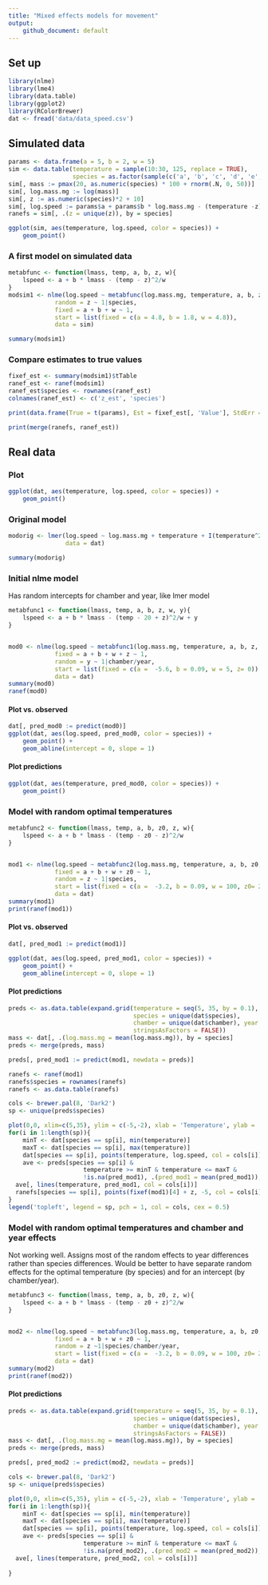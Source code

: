 ```yaml
---
title: "Mixed effects models for movement"
output: 
    github_document: default
---
```


## Set up
```r
library(nlme)
library(lme4)
library(data.table)
library(ggplot2)
library(RColorBrewer)
dat <- fread('data/data_speed.csv')
```
## Simulated data
```r
params <- data.frame(a = 5, b = 2, w = 5)
sim <- data.table(temperature = sample(10:30, 125, replace = TRUE),
                  species = as.factor(sample(c('a', 'b', 'c', 'd', 'e', 'f', 'g', 'h'), 125, replace = TRUE)))
sim[, mass := pmax(20, as.numeric(species) * 100 + rnorm(.N, 0, 50))]
sim[, log.mass.mg := log(mass)]
sim[, z := as.numeric(species)*2 + 10]
sim[, log.speed := params$a + params$b * log.mass.mg - (temperature -z)^2/params$w + rnorm(.N, 0, 2)]
ranefs = sim[, .(z = unique(z)), by = species]

ggplot(sim, aes(temperature, log.speed, color = species)) +
    geom_point()
```

### A first model on simulated data
```r
metabfunc <- function(lmass, temp, a, b, z, w){
    lspeed <- a + b * lmass - (temp - z)^2/w
}
modsim1 <- nlme(log.speed ~ metabfunc(log.mass.mg, temperature, a, b, z, w), 
             random = z ~ 1|species,
             fixed = a + b + w ~ 1,
             start = list(fixed = c(a = 4.8, b = 1.8, w = 4.8)),
             data = sim)

summary(modsim1)
```

### Compare estimates to true values
```r
fixef_est <- summary(modsim1)$tTable
ranef_est <- ranef(modsim1)
ranef_est$species <- rownames(ranef_est)
colnames(ranef_est) <- c('z_est', 'species')

print(data.frame(True = t(params), Est = fixef_est[, 'Value'], StdErr = fixef_est[, 'Std.Error']))

print(merge(ranefs, ranef_est))
```

## Real data
### Plot
```r
ggplot(dat, aes(temperature, log.speed, color = species)) +
    geom_point()

```

### Original model
```r
modorig <- lmer(log.speed ~ log.mass.mg + temperature + I(temperature^2) + (1|chamber:year),
                data = dat)

summary(modorig)
```
### Initial nlme model
Has random intercepts for chamber and year, like lmer model
```r
metabfunc1 <- function(lmass, temp, a, b, z, w, y){
    lspeed <- a + b * lmass - (temp - 20 + z)^2/w + y
}


mod0 <- nlme(log.speed ~ metabfunc1(log.mass.mg, temperature, a, b, z, w, y), 
             fixed = a + b + w + z ~ 1,
             random = y ~ 1|chamber/year,
             start = list(fixed = c(a =  -5.6, b = 0.09, w = 5, z= 0)),
             data = dat)
summary(mod0)
ranef(mod0)
```

#### Plot vs. observed
```r
dat[, pred_mod0 := predict(mod0)]
ggplot(dat, aes(log.speed, pred_mod0, color = species)) +
    geom_point() +
    geom_abline(intercept = 0, slope = 1)

```


#### Plot predictions
```r
ggplot(dat, aes(temperature, pred_mod0, color = species)) +
    geom_point()
```

### Model with random optimal temperatures
```r
metabfunc2 <- function(lmass, temp, a, b, z0, z, w){
    lspeed <- a + b * lmass - (temp - z0 - z)^2/w
}


mod1 <- nlme(log.speed ~ metabfunc2(log.mass.mg, temperature, a, b, z0, z, w), 
             fixed = a + b + w + z0 ~ 1,
             random = z ~ 1|species,
             start = list(fixed = c(a =  -3.2, b = 0.09, w = 100, z0= 20)),
             data = dat)
summary(mod1)
print(ranef(mod1))
```

#### Plot vs. observed
```r
dat[, pred_mod1 := predict(mod1)]

ggplot(dat, aes(log.speed, pred_mod1, color = species)) +
    geom_point() +
    geom_abline(intercept = 0, slope = 1)

```

#### Plot predictions
```r
preds <- as.data.table(expand.grid(temperature = seq(5, 35, by = 0.1), 
                                   species = unique(dat$species), 
                                   chamber = unique(dat$chamber), year = unique(dat$year),
                                   stringsAsFactors = FALSE))
mass <- dat[, .(log.mass.mg = mean(log.mass.mg)), by = species]
preds <- merge(preds, mass)

preds[, pred_mod1 := predict(mod1, newdata = preds)]

ranefs <- ranef(mod1)
ranefs$species = rownames(ranefs)
ranefs <- as.data.table(ranefs)

cols <- brewer.pal(8, 'Dark2')
sp <- unique(preds$species)

plot(0,0, xlim=c(5,35), ylim = c(-5,-2), xlab = 'Temperature', ylab = 'log speed')
for(i in 1:length(sp)){
    minT <- dat[species == sp[i], min(temperature)]
    maxT <- dat[species == sp[i], max(temperature)]
    dat[species == sp[i], points(temperature, log.speed, col = cols[i])]
    ave <- preds[species == sp[i] & 
                     temperature >= minT & temperature <= maxT &
                     !is.na(pred_mod1), .(pred_mod1 = mean(pred_mod1)), by = temperature]
  ave[, lines(temperature, pred_mod1, col = cols[i])]
  ranefs[species == sp[i], points(fixef(mod1)[4] + z, -5, col = cols[i], pch = 2)]
}
legend('topleft', legend = sp, pch = 1, col = cols, cex = 0.5)
```

### Model with random optimal temperatures and chamber and year effects
Not working well. Assigns most of the random effects to year differences rather than species differences. Would be better to have separate random effects for the optimal temperature (by species) and for an intercept (by chamber/year).
```r
metabfunc3 <- function(lmass, temp, a, b, z0, z, w){
    lspeed <- a + b * lmass - (temp - z0 + z)^2/w
}


mod2 <- nlme(log.speed ~ metabfunc3(log.mass.mg, temperature, a, b, z0, z, w), 
             fixed = a + b + w + z0 ~ 1,
             random = z ~1|species/chamber/year,
             start = list(fixed = c(a =  -3.2, b = 0.09, w = 100, z0= 20)),
             data = dat)
summary(mod2)
print(ranef(mod2))
```
#### Plot predictions
```r
preds <- as.data.table(expand.grid(temperature = seq(5, 35, by = 0.1), 
                                   species = unique(dat$species), 
                                   chamber = unique(dat$chamber), year = unique(dat$year),
                                   stringsAsFactors = FALSE))
mass <- dat[, .(log.mass.mg = mean(log.mass.mg)), by = species]
preds <- merge(preds, mass)

preds[, pred_mod2 := predict(mod2, newdata = preds)]

cols <- brewer.pal(8, 'Dark2')
sp <- unique(preds$species)

plot(0,0, xlim=c(5,35), ylim = c(-5,-2), xlab = 'Temperature', ylab = 'log speed')
for(i in 1:length(sp)){
    minT <- dat[species == sp[i], min(temperature)]
    maxT <- dat[species == sp[i], max(temperature)]
    dat[species == sp[i], points(temperature, log.speed, col = cols[i])]
    ave <- preds[species == sp[i] & 
                     temperature >= minT & temperature <= maxT &
                     !is.na(pred_mod2), .(pred_mod2 = mean(pred_mod2)), by = temperature]
  ave[, lines(temperature, pred_mod2, col = cols[i])]
  
}
```